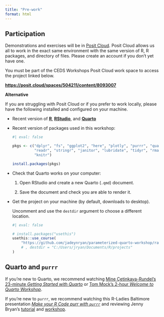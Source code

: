 ```yaml
---
title: "Pre-work"
format: html
---
```


## Participation

Demonstrations and exercises will be in [Posit Cloud](https://posit.cloud/).
Posit Cloud allows us all to work in the exact same environment with the same
version of R, R packages, and directory of files. Please create an account if
you don't yet have one.

You must be part of the CEDS Workshops Posit Cloud work space to access the
project linked below.

[**https://posit.cloud/spaces/504211/content/8093007**](https://posit.cloud/spaces/504211/content/8093007){.uri}

**Alternative**

If you are struggling with Posit Cloud or if you prefer to work locally, please
have the following installed and configured on your machine.

-   Recent version of [**R**](https://cran.rstudio.com/),
    [**RStudio**](https://posit.co/download/rstudio-desktop/), and
    [**Quarto**](https://quarto.org/docs/get-started/)

-   Recent version of packages used in this workshop:

    ```r
    #| eval: false

    pkgs <- c("dplyr", "fs", "ggplot2", "here", "plotly", "purrr", "quarto", 
              "readr", "stringr", "janitor", "lubridate", "tidyr", "rmarkdown",
              "knitr")

    install.packages(pkgs)
    ```

-   Check that Quarto works on your computer:

    1.  Open RStudio and create a new Quarto (`.qmd`) document.

    2.  Save the document and check you are able to render it.

-   Get the project on your machine (by default, downloads to desktop).
    
    Uncomment and use the `destdir` argument to choose a different location.

    ```r
    #| eval: false

    # install.packages("usethis")
    usethis::use_course(
        "https://github.com/jadeynryan/parameterized-quarto-workshop/raw/coa-ceds/exercises/ceds-quarto-exercises.zip"
        # , destdir = "C:/Users/jryan/Documents/R/projects"
    )
    ```

## Quarto and `purrr` {#sec-quarto-purrr}

If you're new to Quarto, we recommend watching [Mine Çetinkaya-Rundel's
23-minute *Getting Started with
Quarto*](https://www.youtube.com/watch?v=_f3latmOhew) or [Tom Mock's 2-hour
*Welcome to Quarto Workshop*](https://www.youtube.com/watch?v=yvi5uXQMvu4).

If you're new to `purrr`, we recommend watching this R-Ladies Baltimore
presentation [*Make your R Code purr with
`purrr`*](https://www.youtube.com/watch?v=IewsPpjKElc) and reviewing Jenny
Bryan's [tutorial](https://jennybc.github.io/purrr-tutorial/) and
[workshop](https://github.com/jennybc/row-oriented-workflows).
